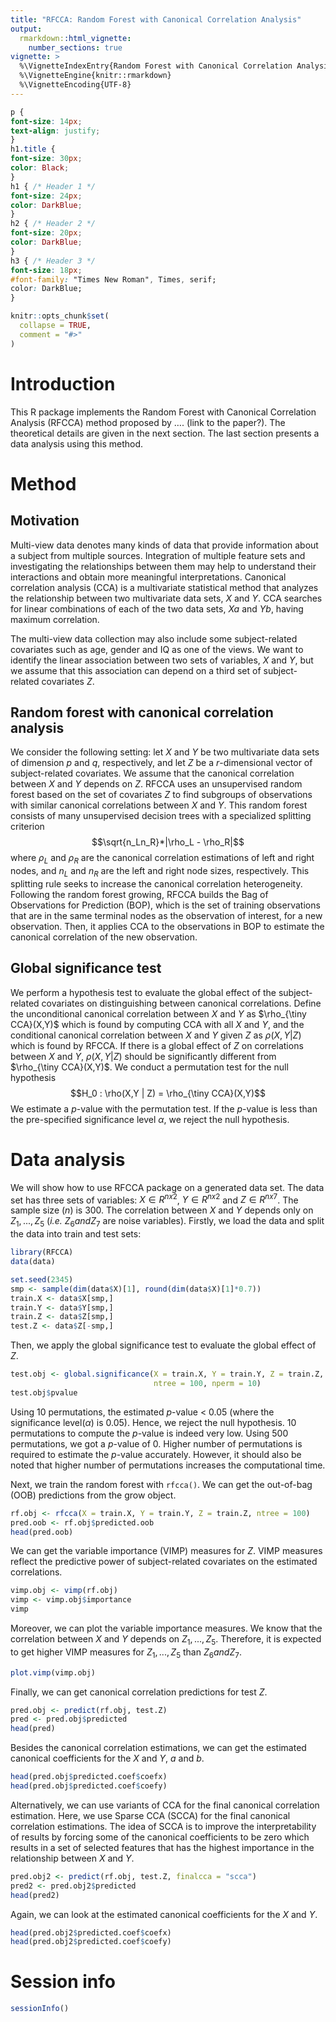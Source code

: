 ```yaml
---
title: "RFCCA: Random Forest with Canonical Correlation Analysis"
output: 
  rmarkdown::html_vignette:
    number_sections: true
vignette: >
  %\VignetteIndexEntry{Random Forest with Canonical Correlation Analysis}
  %\VignetteEngine{knitr::rmarkdown}
  %\VignetteEncoding{UTF-8}
---
```

  
```css
p {
font-size: 14px;
text-align: justify;
}
h1.title {
font-size: 30px;
color: Black;
}
h1 { /* Header 1 */
font-size: 24px;
color: DarkBlue;
}
h2 { /* Header 2 */
font-size: 20px;
color: DarkBlue;
}
h3 { /* Header 3 */
font-size: 18px;
#font-family: "Times New Roman", Times, serif;
color: DarkBlue;
}

```

```r
knitr::opts_chunk$set(
  collapse = TRUE,
  comment = "#>"
)
```

# Introduction
This R package implements the Random Forest with Canonical Correlation Analysis (RFCCA) method proposed by .... (link to the paper?). The theoretical details are given in the next section. The last section presents a data analysis using this method. 

# Method
## Motivation
Multi-view data denotes many kinds of data that provide information about a subject from multiple sources. Integration of multiple feature sets and investigating the relationships between them may help to understand their interactions and obtain more meaningful interpretations. Canonical correlation analysis (CCA) is a multivariate statistical method that analyzes the relationship between two multivariate data sets, $X$ and $Y$. CCA searches for linear combinations of each of the two data sets, $Xa$ and $Yb$, having maximum correlation.

The multi-view data collection may also include some subject-related covariates such as age, gender and IQ as one of the views. We want to identify the linear association between two sets of variables, $X$ and $Y$, but we assume that this association can depend on a third set of subject-related covariates $Z$. 

## Random forest with canonical correlation analysis
We consider the following setting: let $X$ and $Y$ be two multivariate data sets of dimension $p$ and $q$, respectively, and let $Z$ be a $r$-dimensional vector of subject-related covariates. We assume that the canonical correlation between $X$ and $Y$ depends on $Z$. RFCCA uses an unsupervised random forest based on the set of covariates $Z$ to find subgroups of observations with similar canonical correlations between $X$ and $Y$. This random forest consists of many unsupervised decision trees with a specialized splitting criterion $$\sqrt{n_Ln_R}*|\rho_L - \rho_R|$$ where $\rho_L$ and $\rho_R$ are the canonical correlation estimations of left and right nodes, and $n_L$ and $n_R$ are the left and right node sizes, respectively. This splitting rule seeks to increase the canonical correlation heterogeneity. Following the random forest growing, RFCCA builds the Bag of Observations for Prediction (BOP), which is the set of training observations that are in the same terminal nodes as the observation of interest, for a new observation. Then, it applies CCA to the observations in BOP to estimate the canonical correlation of the new observation.

## Global significance test
We perform a hypothesis test to evaluate the global effect of the subject-related covariates on distinguishing between canonical correlations. Define the unconditional canonical correlation between $X$ and $Y$ as $\rho_{\tiny CCA}(X,Y)$ which is found by computing CCA with all $X$ and $Y$, and the conditional canonical correlation between $X$ and $Y$ given $Z$ as $\rho(X,Y | Z)$ which is found by RFCCA. If there is a global effect of $Z$ on correlations between $X$ and $Y$, $\rho(X,Y | Z)$ should be significantly different from $\rho_{\tiny CCA}(X,Y)$. We conduct a permutation test for the null hypothesis $$H_0 : \rho(X,Y | Z) = \rho_{\tiny CCA}(X,Y)$$ We estimate a *p*-value with the permutation test. If the $p$-value is less than the pre-specified significance level $\alpha$, we reject the null hypothesis. 

# Data analysis
We will show how to use RFCCA package on a generated data set. The data set has three sets of variables: $X \in R^{nx2}$, $Y \in R^{nx2}$ and $Z \in R^{nx7}$. The sample size ($n$) is 300. The correlation between $X$ and $Y$ depends only on $Z_1,...,Z_5$ (*i.e.* $Z_6 and Z_7$ are noise variables). Firstly, we load the data and split the data into train and test sets:

```r
library(RFCCA)
data(data)

set.seed(2345)
smp <- sample(dim(data$X)[1], round(dim(data$X)[1]*0.7))
train.X <- data$X[smp,]
train.Y <- data$Y[smp,]
train.Z <- data$Z[smp,]
test.Z <- data$Z[-smp,]
```

Then, we apply the global significance test to evaluate the global effect of $Z$. 
```r
test.obj <- global.significance(X = train.X, Y = train.Y, Z = train.Z, 
                                ntree = 100, nperm = 10)
test.obj$pvalue
```
Using 10 permutations, the estimated *p*-value < 0.05 (where the significance level($\alpha$) is 0.05). Hence, we reject the null hypothesis. 10 permutations to compute the *p*-value is indeed very low. Using 500 permutations, we got a *p*-value of 0. Higher number of permutations is required to estimate the *p*-value accurately. However, it should also be noted that higher number of permutations increases the computational time. 

Next, we train the random forest with `rfcca()`. We can get the out-of-bag (OOB) predictions from the grow object.
```r
rf.obj <- rfcca(X = train.X, Y = train.Y, Z = train.Z, ntree = 100)
pred.oob <- rf.obj$predicted.oob
head(pred.oob)
```

We can get the variable importance (VIMP) measures for $Z$. VIMP measures reflect the predictive power of subject-related covariates on the estimated correlations.
```r
vimp.obj <- vimp(rf.obj)
vimp <- vimp.obj$importance
vimp
```

Moreover, we can plot the variable importance measures. We know that the correlation between $X$ and $Y$ depends on $Z_1,...,Z_5$. Therefore, it is expected to get higher VIMP measures for $Z_1,...,Z_5$ than $Z_6 and Z_7$.
```r
plot.vimp(vimp.obj)
```

Finally, we can get canonical correlation predictions for test $Z$.
```r
pred.obj <- predict(rf.obj, test.Z)
pred <- pred.obj$predicted
head(pred)
```

Besides the canonical correlation estimations, we can get the estimated canonical coefficients for the $X$ and $Y$, $a$ and $b$.
```r
head(pred.obj$predicted.coef$coefx)
head(pred.obj$predicted.coef$coefy)
```

Alternatively, we can use variants of CCA for the final canonical correlation estimation. Here, we use Sparse CCA (SCCA) for the final canonical correlation estimations. The idea of SCCA is to improve the interpretability of results by forcing some of the canonical coefficients to be zero which results in a set of selected features that has the highest importance in the relationship between $X$ and $Y$.
```r
pred.obj2 <- predict(rf.obj, test.Z, finalcca = "scca")
pred2 <- pred.obj2$predicted
head(pred2)
```

Again, we can look at the estimated canonical coefficients for the $X$ and $Y$.
```r
head(pred.obj2$predicted.coef$coefx)
head(pred.obj2$predicted.coef$coefy)
```

# Session info
```r
sessionInfo()
```
